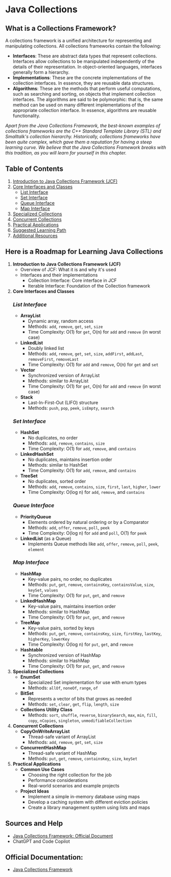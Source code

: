 # Java Collections


## What is a Collections Framework?
A collections framework is a unified architecture for representing and manipulating collections. All collections frameworks contain the following:
  -  **Interfaces**: These are abstract data types that represent collections. Interfaces allow collections to be manipulated independently of the details of their representation. In object-oriented languages, interfaces generally form a hierarchy.
  -  **Implementations**: These are the concrete implementations of the collection interfaces. In essence, they are reusable data structures.
  -  **Algorithms**: These are the methods that perform useful computations, such as searching and sorting, on objects that implement collection interfaces. The algorithms are said to be polymorphic: that is, the same method can be used on many different implementations of the appropriate collection interface. In essence, algorithms are reusable functionality.


*Apart from the Java Collections Framework, the best-known examples of collections frameworks are the C++ Standard Template Library (STL) and Smalltalk's collection hierarchy. Historically, collections frameworks have been quite complex, which gave them a reputation for having a steep learning curve. We believe that the Java Collections Framework breaks with this tradition, as you will learn for yourself in this chapter.*


## Table of Contents
1. [Introduction to Java Collections Framework (JCF)](#introduction-to-java-collections-framework-jcf)
2. [Core Interfaces and Classes](#core-interfaces-and-classes)
    - [List Interface](#list-interface)
    - [Set Interface](#set-interface)
    - [Queue Interface](#queue-interface)
    - [Map Interface](#map-interface)
3. [Specialized Collections](#specialized-collections)
4. [Concurrent Collections](#concurrent-collections)
5. [Practical Applications](#practical-applications)
6. [Suggested Learning Path](#suggested-learning-path)
7. [Additional Resources](#additional-resources)


## Here is a Roadmap for Learning Java Collections
  1.  **Introduction to Java Collections Framework (JCF)**
        *  Overview of JCF: What it is and why it's used
        *  Interfaces and their implementations
            *  Collection Interface: Core interface in JCF
            *  Iterable Interface: Foundation of the Collection framework
  2.  **Core Interfaces and Classes**
      ### *List Interface*
        - **ArrayList**
          - Dynamic array, random access
          - Methods: `add`, `remove`, `get`, `set`, `size`
          - Time Complexity: O(1) for `get`, O(n) for `add` and `remove` (in worst case)
        - **LinkedList**
          - Doubly linked list
          - Methods: `add`, `remove`, `get`, `set`, `size`, `addFirst`, `addLast`, `removeFirst`, `removeLast`
          - Time Complexity: O(1) for `add` and `remove`, O(n) for `get` and `set`
        - **Vector**
          - Synchronized version of ArrayList
          - Methods: similar to ArrayList
          - Time Complexity: O(1) for `get`, O(n) for `add` and `remove` (in worst case)
        - **Stack**
          - Last-In-First-Out (LIFO) structure
          - Methods: `push`, `pop`, `peek`, `isEmpty`, `search`
      ### *Set Interface*
        - **HashSet**
            - No duplicates, no order
            - Methods: `add`, `remove`, `contains`, `size`
            - Time Complexity: O(1) for `add`, `remove`, and `contains`
        - **LinkedHashSet**
            - No duplicates, maintains insertion order
            - Methods: similar to HashSet
            - Time Complexity: O(1) for `add`, `remove`, and `contains`
        - **TreeSet**
            - No duplicates, sorted order
            - Methods: `add`, `remove`, `contains`, `size`, `first`, `last`, `higher`, `lower`
            - Time Complexity: O(log n) for `add`, `remove`, and `contains`
      ### *Queue Interface*
        - **PriorityQueue**
            - Elements ordered by natural ordering or by a Comparator
            - Methods: `add`, `offer`, `remove`, `poll`, `peek`
            - Time Complexity: O(log n) for `add` and `poll`, O(1) for `peek`
        - **LinkedList** (as a Queue)
            - Implements Queue methods like `add`, `offer`, `remove`, `poll`, `peek`, `element`
      ### *Map Interface*
        - **HashMap**
            - Key-value pairs, no order, no duplicates
            - Methods: `put`, `get`, `remove`, `containsKey`, `containsValue`, `size`, `keySet`, `values`
            - Time Complexity: O(1) for `put`, `get`, and `remove`
        - **LinkedHashMap**
            - Key-value pairs, maintains insertion order
            - Methods: similar to HashMap
            - Time Complexity: O(1) for `put`, `get`, and `remove`
        - **TreeMap**
            - Key-value pairs, sorted by keys
            - Methods: `put`, `get`, `remove`, `containsKey`, `size`, `firstKey`, `lastKey`, `higherKey`, `lowerKey`
            - Time Complexity: O(log n) for `put`, `get`, and `remove`
        - **Hashtable**
            - Synchronized version of HashMap
            - Methods: similar to HashMap
            - Time Complexity: O(1) for `put`, `get`, and `remove`
  4.  **Specialized Collections**
        - **EnumSet**
            - Specialized Set implementation for use with enum types
            - Methods: `allOf`, `noneOf`, `range`, `of`
        - **BitSet**
            - Represents a vector of bits that grows as needed
            - Methods: `set`, `clear`, `get`, `flip`, `length`, `size`
        - **Collections Utility Class**
            - Methods: `sort`, `shuffle`, `reverse`, `binarySearch`, `max`, `min`, `fill`, `copy`, `nCopies`, `singleton`, `unmodifiableCollection`
  5.  **Concurrent Collections**
        - **CopyOnWriteArrayList**
            - Thread-safe variant of ArrayList
            - Methods: `add`, `remove`, `get`, `set`, `size`
        - **ConcurrentHashMap**
            - Thread-safe variant of HashMap
            - Methods: `put`, `get`, `remove`, `containsKey`, `size`, `keySet`
  6.  **Practical Applications**
        - **Common Use Cases**
            - Choosing the right collection for the job
            - Performance considerations
            - Real-world scenarios and example projects
        - **Project Ideas**
            - Implement a simple in-memory database using maps
            - Develop a caching system with different eviction policies
            - Create a library management system using lists and maps
         


## Sources and Help
  -  [Java Collections Framework: Official Document](https://docs.oracle.com/javase/tutorial/collections/index.html)
  -  ChatGPT and Code Copilot

## Official Documentation:
  - [Java Collections Framework](https://docs.oracle.com/javase/tutorial/collections/index.html)
